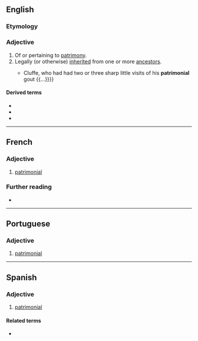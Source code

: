 ==English==

===Etymology===
{{suffix|en|patrimony|al}}

===Adjective===
{{en-adj|-}}

# Of or pertaining to [[patrimony]].
# Legally (or otherwise) [[inherited]] from one or more [[ancestor]]s.
#* {{quote-book|en|year=1863|author=Sheridan Le Fanu|title={{w|The House by the Churchyard}}|passage={{...}} Cluffe, who had had two or three sharp little visits of his '''patrimonial''' gout {{...}}}}

====Derived terms====
* {{l|en|neopatrimonial}}
* {{l|en|patrimonialism}}
* {{l|en|patrimonially}}

----

==French==

===Adjective===
{{fr-adj}}

# [[#English|patrimonial]]

===Further reading===
* {{R:TLFi}}

----

==Portuguese==

===Adjective===
{{pt-adj|patrimonia|l}}

# [[#English|patrimonial]]

----

==Spanish==

===Adjective===
{{es-adj|pl=patrimoniales}}

# [[#English|patrimonial]]

====Related terms====
* {{l|es|patrimonio}}